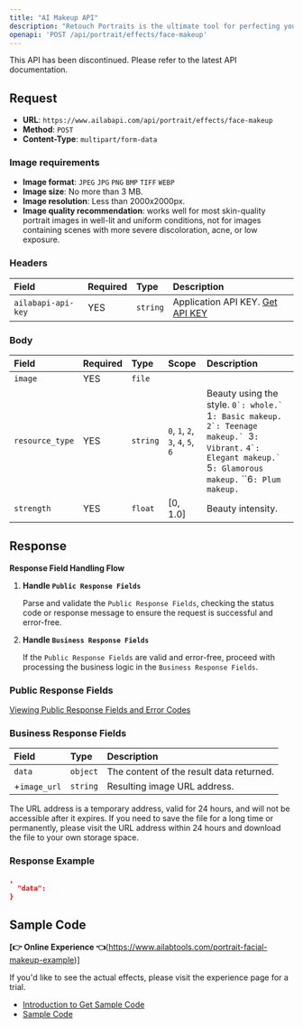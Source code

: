 ```yaml
---
title: "AI Makeup API"
description: "Retouch Portraits is the ultimate tool for perfecting your photos with ease. Our advanced image processing technology offers a range of features such as sharpening, skin tone whitening, face slimming, facial features adjustment, spot and acne treatment, AI face slimming, and AI makeup—all with just one click! Reduce the time spent editing photos, and achieve professional results without the hassle. With Retouch Portraits, your photos will look flawless."
openapi: 'POST /api/portrait/effects/face-makeup'
---
```


<Danger>
This API has been discontinued. Please refer to the latest API documentation.
</Danger>

## Request

- **URL**: `https://www.ailabapi.com/api/portrait/effects/face-makeup`
- **Method**: `POST`
- **Content-Type**: `multipart/form-data`

### Image requirements

- **Image format**: `JPEG` `JPG` `PNG` `BMP` `TIFF` `WEBP`
- **Image size**: No more than 3 MB.
- **Image resolution**: Less than 2000x2000px.
- **Image quality recommendation**: works well for most skin-quality portrait images in well-lit and uniform conditions, not for images containing scenes with more severe discoloration, acne, or low exposure.

### Headers

| Field              | Required | Type     | Description                                        |
|:-------------------|:---------|:---------|:---------------------------------------------------|
| `ailabapi-api-key` | YES      | `string` | Application API KEY. [Get API KEY](/doc/get-api-key) |

### Body

| Field           | Required | Type     | Scope                                                                                      | Description                                                                                                                                                                                                            |
|:----------------|:---------|:---------|:-------------------------------------------------------------------------------------------|:-----------------------------------------------------------------------------------------------------------------------------------------------------------------------------------------------------------------------|
| `image`         | YES      | `file`   |                                                                                            |                                                                                                                                                                                                                        |
| `resource_type` | YES      | `string` | ``0``, ``1``, ``2``, ``3``, ``4``, ``5``, ``6`` | Beauty using the style. ``0`: whole.` ``1`: Basic makeup.` ``2`: Teenage makeup.` ``3`: Vibrant.` ``4`: Elegant makeup.` ``5`: Glamorous makeup.` ``6`: Plum makeup.` |
| `strength`      | YES      | `float`  | [0, 1.0]                                                                                   | Beauty intensity.                                                                                                                                                                                                      |

## Response

**Response Field Handling Flow**

1. **Handle `Public Response Fields`**

   Parse and validate the `Public Response Fields`, checking the status code or response message to ensure the request is successful and error-free.

2. **Handle `Business Response Fields`**

   If the `Public Response Fields` are valid and error-free, proceed with processing the business logic in the `Business Response Fields`.

### Public Response Fields

<a href="/docs/response-description" target="_blank">Viewing Public Response Fields and Error Codes</a>

### Business Response Fields

| Field        | Type     | Description                              |
|:-------------|:---------|:-----------------------------------------|
| `data`       | `object` | The content of the result data returned. |
| +`image_url` | `string` | Resulting image URL address.             |

The URL address is a temporary address, valid for 24 hours, and will not be accessible after it expires. If you need to save the file for a long time or permanently, please visit the URL address within 24 hours and download the file to your own storage space.

### Response Example

```json
,
  "data":           
}
```

## Sample Code

**[👉 Online Experience 👈**(https://www.ailabtools.com/portrait-facial-makeup-example)]

If you'd like to see the actual effects, please visit the experience page for a trial.

- [Introduction to Get Sample Code](get-sample-code)
- [Sample Code][PostmanURL]

[PostmanURL]: https://documenter.getpostman.com/view/26387069/2s93JxqgHE#3fd6a644-a1e7-438b-a898-460c06398519